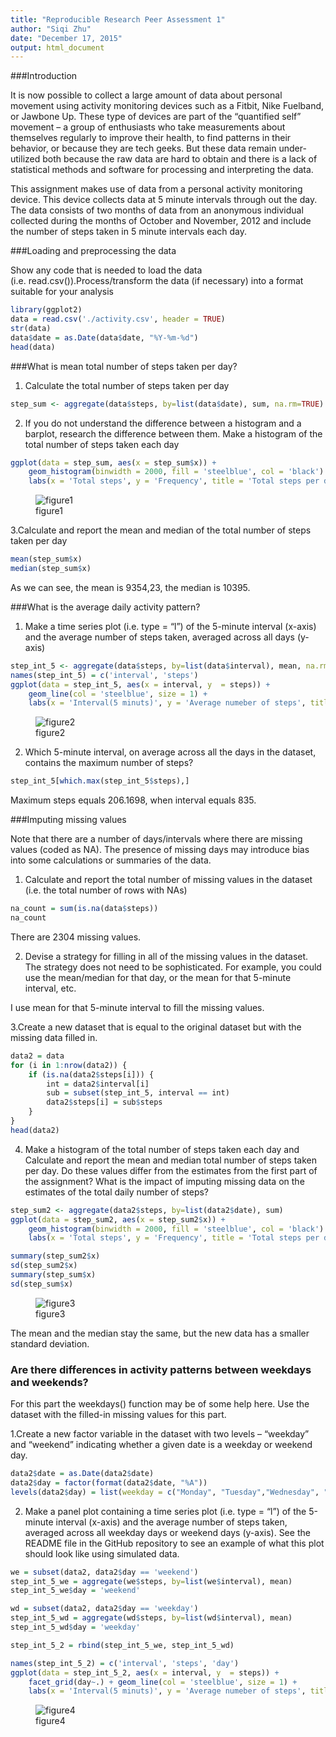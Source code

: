 ```yaml
---
title: "Reproducible Research Peer Assessment 1"
author: "Siqi Zhu"
date: "December 17, 2015"
output: html_document
---
```


###Introduction

It is now possible to collect a large amount of data about personal movement using activity monitoring devices such as a Fitbit, Nike Fuelband, or Jawbone Up. These type of devices are part of the “quantified self” movement – a group of enthusiasts who take measurements about themselves regularly to improve their health, to find patterns in their behavior, or because they are tech geeks. But these data remain under-utilized both because the raw data are hard to obtain and there is a lack of statistical methods and software for processing and interpreting the data.

This assignment makes use of data from a personal activity monitoring device. This device collects data at 5 minute intervals through out the day. The data consists of two months of data from an anonymous individual collected during the months of October and November, 2012 and include the number of steps taken in 5 minute intervals each day.

###Loading and preprocessing the data

Show any code that is needed to load the data (i.e. read.csv()).Process/transform the data (if necessary) into a format suitable for your analysis

```r
library(ggplot2)
data = read.csv('./activity.csv', header = TRUE)
str(data)
data$date = as.Date(data$date, "%Y-%m-%d")
head(data)
```

###What is mean total number of steps taken per day?

1. Calculate the total number of steps taken per day
```r
step_sum <- aggregate(data$steps, by=list(data$date), sum, na.rm=TRUE)
```

2. If you do not understand the difference between a histogram and a barplot, research the difference between them. Make a histogram of the total number of steps taken each day
```r
ggplot(data = step_sum, aes(x = step_sum$x)) + 
    geom_histogram(binwidth = 2000, fill = 'steelblue', col = 'black') + 
    labs(x = 'Total steps', y = 'Frequency', title = 'Total steps per day')
```
![figure1](./figure1.png) 

3.Calculate and report the mean and median of the total number of steps taken per day
```r
mean(step_sum$x)
median(step_sum$x)
```

As we can see, the mean is 9354,23, the median is 10395.

###What is the average daily activity pattern?

1. Make a time series plot (i.e. type = "l") of the 5-minute interval (x-axis) and the average number of steps taken, averaged across all days (y-axis)

```r
step_int_5 <- aggregate(data$steps, by=list(data$interval), mean, na.rm=TRUE)
names(step_int_5) = c('interval', 'steps')
ggplot(data = step_int_5, aes(x = interval, y  = steps)) + 
    geom_line(col = 'steelblue', size = 1) + 
    labs(x = 'Interval(5 minuts)', y = 'Average numeber of steps', title ='Time series plot')
```

![figure2](./figure2.png) 

2. Which 5-minute interval, on average across all the days in the dataset, contains the maximum number of steps?
```r
step_int_5[which.max(step_int_5$steps),]
```

Maximum steps equals 206.1698, when interval equals 835.

###Imputing missing values

Note that there are a number of days/intervals where there are missing values (coded as NA). The presence of missing days may introduce bias into some calculations or summaries of the data.

1. Calculate and report the total number of missing values in the dataset (i.e. the total number of rows with NAs)
```r
na_count = sum(is.na(data$steps))
na_count
```

There are 2304 missing values.

2. Devise a strategy for filling in all of the missing values in the dataset. The strategy does not need to be sophisticated. For example, you could use the mean/median for that day, or the mean for that 5-minute interval, etc.

I use mean for that 5-minute interval to fill the missing values.

3.Create a new dataset that is equal to the original dataset but with the missing data filled in.

```r
data2 = data 
for (i in 1:nrow(data2)) {
    if (is.na(data2$steps[i])) {
        int = data2$interval[i]
        sub = subset(step_int_5, interval == int)
        data2$steps[i] = sub$steps
    }
}
head(data2)
```

4. Make a histogram of the total number of steps taken each day and Calculate and report the mean and median total number of steps taken per day. Do these values differ from the estimates from the first part of the assignment? What is the impact of imputing missing data on the estimates of the total daily number of steps?

```r
step_sum2 <- aggregate(data2$steps, by=list(data2$date), sum)
ggplot(data = step_sum2, aes(x = step_sum2$x)) + 
    geom_histogram(binwidth = 2000, fill = 'steelblue', col = 'black') + 
    labs(x = 'Total steps', y = 'Frequency', title = 'Total steps per day(new)')

summary(step_sum2$x)
sd(step_sum2$x)
summary(step_sum$x)
sd(step_sum$x)
```

![figure3](./figure3.png) 

The mean and the median stay the same, but the new data has a smaller standard deviation.

### Are there differences in activity patterns between weekdays and weekends?

For this part the weekdays() function may be of some help here. Use the dataset with the filled-in missing values for this part.
  
1.Create a new factor variable in the dataset with two levels – “weekday” and “weekend” indicating whether a given date is a weekday or weekend day.

```r
data2$date = as.Date(data2$date)
data2$day = factor(format(data2$date, "%A"))
levels(data2$day) = list(weekday = c("Monday", "Tuesday","Wednesday", "Thursday", "Friday"), weekend = c("Saturday", "Sunday"))
```
  
2. Make a panel plot containing a time series plot (i.e. type = "l") of the 5-minute interval (x-axis) and the average number of steps taken, averaged across all weekday days or weekend days (y-axis). See the README file in the GitHub repository to see an example of what this plot should look like using simulated data.

```r
we = subset(data2, data2$day == 'weekend')
step_int_5_we = aggregate(we$steps, by=list(we$interval), mean)
step_int_5_we$day = 'weekend'

wd = subset(data2, data2$day == 'weekday')
step_int_5_wd = aggregate(wd$steps, by=list(wd$interval), mean)
step_int_5_wd$day = 'weekday'

step_int_5_2 = rbind(step_int_5_we, step_int_5_wd)

names(step_int_5_2) = c('interval', 'steps', 'day')
ggplot(data = step_int_5_2, aes(x = interval, y  = steps)) + 
    facet_grid(day~.) + geom_line(col = 'steelblue', size = 1) + 
    labs(x = 'Interval(5 minuts)', y = 'Average numeber of steps', title ='Time series plot(new)')

```

![figure4](./figure4.png) 
